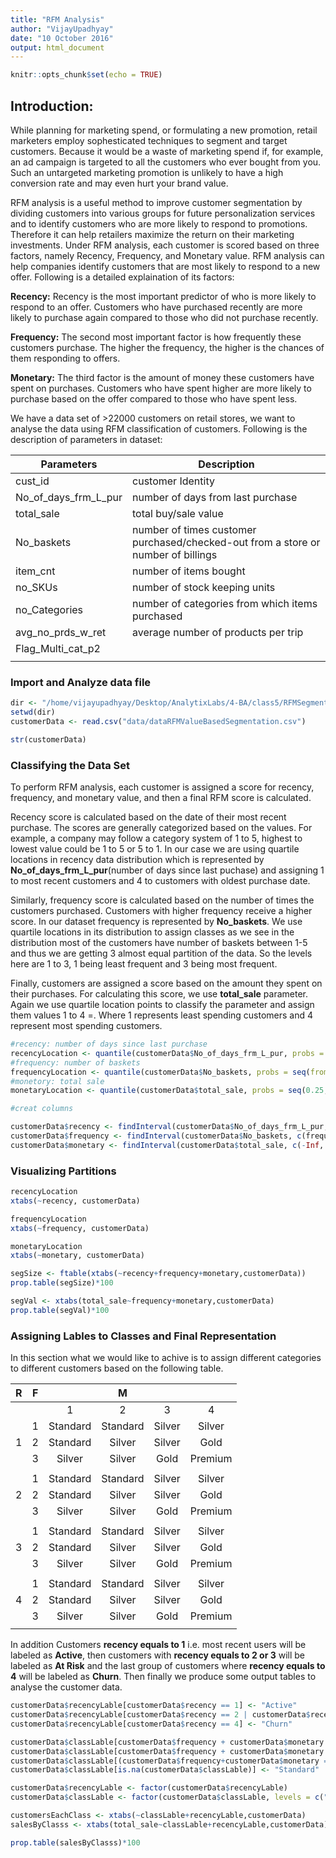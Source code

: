 ```yaml
---
title: "RFM Analysis"
author: "VijayUpadhyay"
date: "10 October 2016"
output: html_document
---
```


```r
knitr::opts_chunk$set(echo = TRUE)
```

## Introduction:

While planning for marketing spend, or formulating a new promotion, retail marketers employ sophesticated techniques to segment and target customers. Because it would be a waste of marketing spend if, for example, an ad campaign is targeted to all the customers who ever bought from you. Such an untargeted marketing promotion is unlikely to have a high conversion rate and may even hurt your brand value.

RFM analysis is a useful method to improve customer segmentation by dividing customers into various groups for future personalization services and to identify customers who are more likely to respond to promotions. Therefore it can help retailers maximize the return on their marketing investments. Under RFM analysis, each customer is scored based on three factors, namely Recency, Frequency, and Monetary value. RFM analysis can help companies identify customers that are most likely to respond to a new offer. Following is a detailed explaination of its factors:

**Recency:** Recency is the most important predictor of who is more likely to respond to an offer. Customers who have purchased recently are more likely to purchase again compared to those who did not purchase recently.

**Frequency:** The second most important factor is how frequently these customers purchase. The higher the frequency, the higher is the chances of them responding to offers.

**Monetary:** The third factor is the amount of money these customers have spent on purchases. Customers who have spent higher are more likely to purchase based on the offer compared to those who have spent less.

We have a data set of >22000 customers on retail stores, we want to analyse the data using RFM classification of customers.
Following is the description of parameters in dataset:

|Parameters             | Description                                                                         |
|-----------------------|-------------------------------------------------------------------------------------|
| cust_id               | customer Identity                                                                   |
| No_of_days_frm_L_pur  | number of days from last purchase                                                   |
| total_sale            | total buy/sale value                                                                |
| No_baskets            | number of times customer purchased/checked-out from a store or number of billings   |
| item_cnt              | number of items bought                                                              |
| no_SKUs               | number of stock keeping units                                                       |
| no_Categories         | number of categories from which items purchased                                     |
| avg_no_prds_w_ret     | average number of products per trip                                                 |
| Flag_Multi_cat_p2     |                                                                                     |
|                       |                                                                                     |

### Import and Analyze data file

```r

dir <- "/home/vijayupadhyay/Desktop/AnalytixLabs/4-BA/class5/RFMSegmentation"
setwd(dir)
customerData <- read.csv("data/dataRFMValueBasedSegmentation.csv")

str(customerData)

```


### Classifying the Data Set

To perform RFM analysis, each customer is assigned a score for recency, frequency, and monetary value, and then a final RFM score is calculated.

Recency score is calculated based on the date of their most recent purchase. The scores are generally categorized based on the values. For example, a company may follow a category system of 1 to 5, highest to lowest value could be 1 to 5 or 5 to 1. In our case we are using quartile locations in recency data distribution which is represented by **No_of_days_frm_L_pur**(number of days since last puchase) and assigning 1 to most recent customers and 4 to customers with oldest purchase date.

Similarly, frequency score is calculated based on the number of times the customers purchased. Customers with higher frequency receive a higher score. In our dataset frequency is represented by **No_baskets**. We use quartile locations in its distribution to assign classes as we see in the distribution most of the customers have number of baskets between 1-5 and thus we are getting 3 almost equal partition of the data. So the levels here are 1 to 3, 1 being least frequent and 3 being most frequent.

Finally, customers are assigned a score based on the amount they spent on their purchases. For calculating this score, we use **total_sale** parameter. Again we use quartile location points to classify the parameter and assign them values 1 to 4 =. Where 1 represents least spending customers and 4 represent most spending customers.


```r

#recency: number of days since last purchase
recencyLocation <- quantile(customerData$No_of_days_frm_L_pur, probs = seq(0.25, 0.75, 0.25))
#frequency: number of baskets
frequencyLocation <- quantile(customerData$No_baskets, probs = seq(from = 0.25, to = 0.75,by = 0.25))
#monetory: total sale
monetaryLocation <- quantile(customerData$total_sale, probs = seq(0.25,0.75, 0.25))

#creat columns

customerData$recency <- findInterval(customerData$No_of_days_frm_L_pur, c(-Inf, recencyLocation, Inf))
customerData$frequency <- findInterval(customerData$No_baskets, c(frequencyLocation, Inf))
customerData$monetary <- findInterval(customerData$total_sale, c(-Inf, monetaryLocation, Inf))
```

### Visualizing Partitions
```r

recencyLocation
xtabs(~recency, customerData)

frequencyLocation
xtabs(~frequency, customerData)

monetaryLocation
xtabs(~monetary, customerData)

segSize <- ftable(xtabs(~recency+frequency+monetary,customerData))
prop.table(segSize)*100

segVal <- xtabs(total_sale~frequency+monetary,customerData)
prop.table(segVal)*100

```


### Assigning Lables to Classes and Final Representation


In this section what we would like to achive is to assign different categories to different customers based on the following table. 



| R | F |          |         M|          |          |
|:-:|:-:|:--------:|:--------:|:--------:|:--------:|
|   |   |     1    |     2    |     3    |     4    |
|   | 1 | Standard | Standard |  Silver  |  Silver  |
| 1 | 2 | Standard |  Silver  |  Silver  |   Gold   |
|   | 3 |  Silver  |  Silver  |   Gold   |  Premium |
|   |   |          |          |          |          |
|   | 1 | Standard | Standard |  Silver  |  Silver  |
| 2 | 2 | Standard |  Silver  |  Silver  |   Gold   |
|   | 3 |  Silver  |  Silver  |   Gold   |  Premium |
|   |   |          |          |          |          |
|   | 1 | Standard | Standard |  Silver  |  Silver  |
| 3 | 2 | Standard |  Silver  |  Silver  |   Gold   |
|   | 3 |  Silver  |  Silver  |   Gold   |  Premium |
|   |   |          |          |          |          |
|   | 1 | Standard | Standard |  Silver  |  Silver  |
| 4 | 2 | Standard |  Silver  |  Silver  |   Gold   |
|   | 3 |  Silver  |  Silver  |   Gold   |  Premium |
|   |   |          |          |          |          |



In addition Customers **recency equals to 1** i.e. most recent users will be labeled as **Active**, then customers with **recency equals to 2 or 3** will be labeled as **At Risk** and the last group of customers where **recency equals to 4** will be labeled as **Churn**.
Then finally we produce some output tables to analyse the customer data.


```r

customerData$recencyLable[customerData$recency == 1] <- "Active"
customerData$recencyLable[customerData$recency == 2 | customerData$recency == 3] <- "At Risk"
customerData$recencyLable[customerData$recency == 4] <- "Churn"

customerData$classLable[customerData$frequency + customerData$monetary == 7] <- "Premium"
customerData$classLable[customerData$frequency + customerData$monetary == 6 ] <- "Gold"
customerData$classLable[(customerData$frequency+customerData$monetary == 4)|(customerData$frequency+customerData$monetary == 5)] <- "Silver"
customerData$classLable[is.na(customerData$classLable)] <- "Standard"

customerData$recencyLable <- factor(customerData$recencyLable)
customerData$classLable <- factor(customerData$classLable, levels = c("Premium", "Gold", "Silver", "Standard"))

customersEachClass <- xtabs(~classLable+recencyLable,customerData)
salesByClasss <- xtabs(total_sale~classLable+recencyLable,customerData)

prop.table(salesByClasss)*100

```